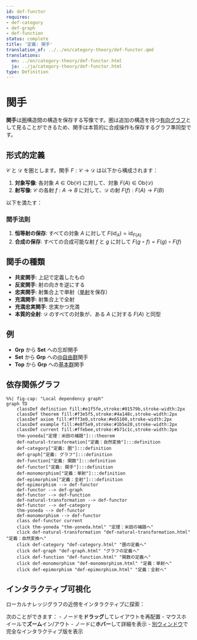 ```yaml
---
id: def-functor
requires:
- def-category
- def-graph
- def-function
status: complete
title: '定義: 関手'
translation_of: ../../en/category-theory/def-functor.qmd
translations:
  en: ../en/category-theory/def-functor.html
  ja: ../ja/category-theory/def-functor.html
type: Definition
---
```


# 関手 {#def-functor}

**関手**は[圏](def-category.qmd)構造間の構造を保存する写像です。圏は追加の構造を持つ[有向グラフ](../combinatorics/def-graph.qmd)として見ることができるため、関手は本質的に合成操作も保存するグラフ準同型です。

## 形式的定義

$\mathcal{C}$ と $\mathcal{D}$ を圏とします。関手 $F: \mathcal{C} \to \mathcal{D}$ は以下から構成されます：

1. **対象写像**: 各対象 $A \in \text{Ob}(\mathcal{C})$ に対して、対象 $F(A) \in \text{Ob}(\mathcal{D})$
2. **射写像**: $\mathcal{C}$ の各射 $f: A \to B$ に対して、$\mathcal{D}$ の射 $F(f): F(A) \to F(B)$

以下を満たす：

### 関手法則

1. **恒等射の保存**: すべての対象 $A$ に対して $F(\text{id}_A) = \text{id}_{F(A)}$
2. **合成の保存**: すべての合成可能な射 $f$ と $g$ に対して $F(g \circ f) = F(g) \circ F(f)$

## 関手の種類

- **共変関手**: 上記で定義したもの
- **反変関手**: 射の向きを逆にする
- **忠実関手**: 射集合上で単射（[単射](def-monomorphism.qmd)を保存）
- **充満関手**: 射集合上で全射
- **充満忠実関手**: 忠実かつ充満
- **本質的全射**: $\mathcal{D}$ のすべての対象が、ある $A$ に対する $F(A)$ と同型

## 例

- **Grp** から **Set** への忘却関手
- **Set** から **Grp** への[@自由群](../algebra/def-free-group.qmd)関手
- **Top** から **Grp** への[基本群](../topology/def-fundamental-group.qmd)関手

## 依存関係グラフ

```mermaid
%%| fig-cap: "Local dependency graph"
graph TD
    classDef definition fill:#e1f5fe,stroke:#01579b,stroke-width:2px
    classDef theorem fill:#f3e5f5,stroke:#4a148c,stroke-width:2px
    classDef axiom fill:#fff3e0,stroke:#e65100,stroke-width:2px
    classDef example fill:#e8f5e9,stroke:#1b5e20,stroke-width:2px
    classDef current fill:#ffebee,stroke:#b71c1c,stroke-width:3px
    thm-yoneda["定理：米田の補題"]:::theorem
    def-natural-transformation["定義：自然変換"]:::definition
    def-category["定義: 圏"]:::definition
    def-graph["定義: グラフ"]:::definition
    def-function["定義: 関数"]:::definition
    def-functor["定義: 関手"]:::definition
    def-monomorphism["定義：単射"]:::definition
    def-epimorphism["定義：全射"]:::definition
    def-epimorphism --> def-functor
    def-functor --> def-graph
    def-functor --> def-function
    def-natural-transformation --> def-functor
    def-functor --> def-category
    thm-yoneda --> def-functor
    def-monomorphism --> def-functor
    class def-functor current
    click thm-yoneda "thm-yoneda.html" "定理：米田の補題へ"
    click def-natural-transformation "def-natural-transformation.html" "定義：自然変換へ"
    click def-category "def-category.html" "圏の定義へ"
    click def-graph "def-graph.html" "グラフの定義へ"
    click def-function "def-function.html" "関数の定義へ"
    click def-monomorphism "def-monomorphism.html" "定義：単射へ"
    click def-epimorphism "def-epimorphism.html" "定義：全射へ"
```

## インタラクティブ可視化

ローカルナレッジグラフの近傍をインタラクティブに探索：

::: {.graph-viz data-id="def-functor" data-width="700" data-height="500"}
:::

次のことができます：
- ノードを**ドラッグ**してレイアウトを再配置
- マウスホイールで**ズーム**イン/アウト
- ノードに**ホバー**して詳細を表示
- [別ウィンドウ](../../output/interactive/ja/def-functor.html){target="_blank"}で完全なインタラクティブ版を表示
